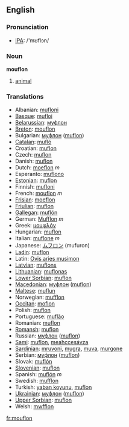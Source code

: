 ==English==

===Pronunciation===
*[[w:IPA|IPA]]: /'mʊflɔn/

===Noun===
'''mouflon'''

# [[animal]]

===Translations===

*Albanian: [[mufloni]]
*[[Basque]]: [[mufloi]]
*[[Belarussian]]: [[муфлон]]
*[[Breton]]: [[mouflon]]
*Bulgarian: [[муфлон]] ([[muflon]])
*[[Catalan]]: [[mufló]]
*Croatian: [[muflon]]
*Czech: [[muflon]]
*Danish: [[muflon]]
*Dutch: [[moeflon]] ''m''
*Esperanto: [[muflono]]
*[[Estonian]]: [[muflon]]
*Finnish: [[mufloni]]
*French: [[mouflon]] ''m''
*[[Frisian]]: [[moeflon]]
*[[Friulian]]: [[muflon]]
*[[Gallegan]]: [[muflón]]
*German: [[Mufflon]] ''m''
*Greek: [[μουφλόν]] '' ''
*Hungarian: [[muflon]]
*Italian: [[muflone]] ''m''
*Japanese: [[ムフロン]] (mufuron)
*[[Ladin]]: [[muflon]]
*Latin: [[Ovis aries musimon]] '' ''
*[[Latvian]]: [[muflons]]
*[[Lithuanian]]: [[muflonas]]
*[[Lower Sorbian]]: [[muflon]]
*[[Macedonian]]: [[муфлон]] ([[muflon]])
*[[Maltese]]: [[muflun]]
*Norwegian: [[mufflon]]
*[[Occitan]]: [[moflon]]
*Polish: [[muflon]] '' ''
*Portuguese: [[muflăo]]
*Romanian: [[muflon]]
*[[Romansh]]: [[muflon]]
*Russian: [[муфлон]] ([[muflon]]) '' ''
*[[Sami]]: [[muflon]], [[meahccesávza]]
*[[Sardinian]]: [[mruvoni]], [[mugra]], [[muva]], [[murgone]]
*Serbian: [[муфлон]] ([[muflon]])
*Slovak: [[muflón]]
*[[Slovenian]]: [[muflon]]
*Spanish: [[muflón]] ''m''
*Swedish: [[mufflon]]
*Turkish: [[yaban koyunu]], [[muflon]]
*[[Ukrainian]]: [[муфлон]] ([[muflon]])
*[[Upper Sorbian]]: [[muflon]]
*Welsh: [[mwfflon]]

[[fr:mouflon]]